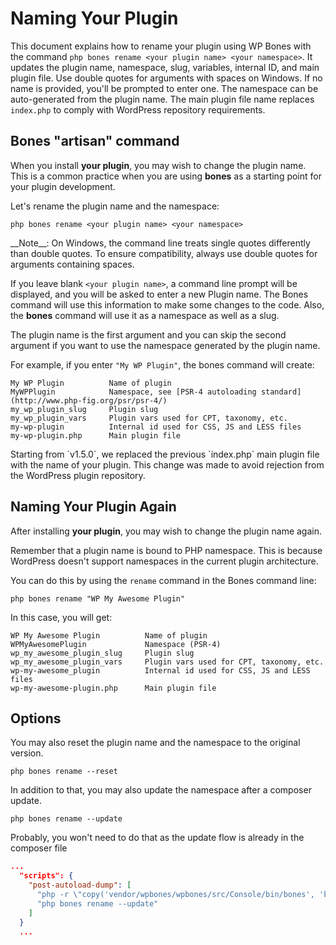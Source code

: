 
# Naming Your Plugin

This document explains how to rename your plugin using WP Bones with the command `php bones rename <your plugin name> <your namespace>`. It updates the plugin name, namespace, slug, variables, internal ID, and main plugin file. Use double quotes for arguments with spaces on Windows. If no name is provided, you'll be prompted to enter one. The namespace can be auto-generated from the plugin name. The main plugin file name replaces `index.php` to comply with WordPress repository requirements.

## Bones "artisan" command

When you install **your plugin**, you may wish to change the plugin name. This is a common practice when you are using **bones** as a starting point for your plugin development.

Let's rename the plugin name and the namespace:

```shell copy
php bones rename <your plugin name> <your namespace>
```

<Callout type="info">
__Note__: On Windows, the command line treats single quotes differently than double quotes. To ensure compatibility, always use double quotes for arguments containing spaces.
</Callout>

If you leave blank `<your plugin name>`, a command line prompt will be displayed, and you will be asked to enter a new Plugin name. The Bones command will use this information to make some changes to the code. Also, the **bones** command will use it as a namespace as well as a slug. 

<Callout type="info">
The plugin name is the first argument and you can skip the second argument if you want to use the namespace generated by the plugin name.
</Callout>


For example, if you enter `"My WP Plugin"`, the bones command will create:

```
My WP Plugin          Name of plugin
MyWPPlugin            Namespace, see [PSR-4 autoloading standard](http://www.php-fig.org/psr/psr-4/)
my_wp_plugin_slug     Plugin slug
my_wp_plugin_vars     Plugin vars used for CPT, taxonomy, etc.
my-wp-plugin          Internal id used for CSS, JS and LESS files
my-wp-plugin.php      Main plugin file
```

<Callout type="info">
Starting from `v1.5.0`, we replaced the previous `index.php` main plugin file with the name of your plugin. This change was made to avoid rejection from the WordPress plugin repository.
</Callout>

## Naming Your Plugin Again

After installing **your plugin**, you may wish to change the plugin name again.

<Callout type="important">
Remember that a plugin name is bound to PHP namespace. This is because WordPress doesn't support namespaces in the current plugin architecture.
</Callout>


You can do this by using the `rename` command in the Bones command line:

```shell copy
php bones rename "WP My Awesome Plugin"
```

In this case, you will get:

```
WP My Awesome Plugin          Name of plugin
WPMyAwesomePlugin             Namespace (PSR-4)
wp_my_awesome_plugin_slug     Plugin slug
wp_my_awesome_plugin_vars     Plugin vars used for CPT, taxonomy, etc.
wp-my-awesome_plugin          Internal id used for CSS, JS and LESS files
wp-my-awesome-plugin.php      Main plugin file
```

## Options

You may also reset the plugin name and the namespace to the original version.

```shell copy
php bones rename --reset
```

In addition to that, you may also update the namespace after a composer update.

```shell copy
php bones rename --update
```

<Callout type="info">
Probably, you won't need to do that as the update flow is already in the composer file
</Callout>


```json copy
...
  "scripts": {
    "post-autoload-dump": [
      "php -r \"copy('vendor/wpbones/wpbones/src/Console/bin/bones', 'bones');\"",
      "php bones rename --update"
    ]
  }
  ...
```
